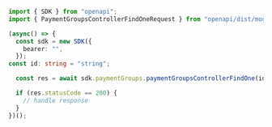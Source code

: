 ```typescript PaymentGroupsControllerFindOne.ts
import { SDK } from "openapi";
import { PaymentGroupsControllerFindOneRequest } from "openapi/dist/models/operations";

(async() => {
  const sdk = new SDK({
    bearer: "",
  });
const id: string = "string";

  const res = await sdk.paymentGroups.paymentGroupsControllerFindOne(id);

  if (res.statusCode == 200) {
    // handle response
  }
})();
```
